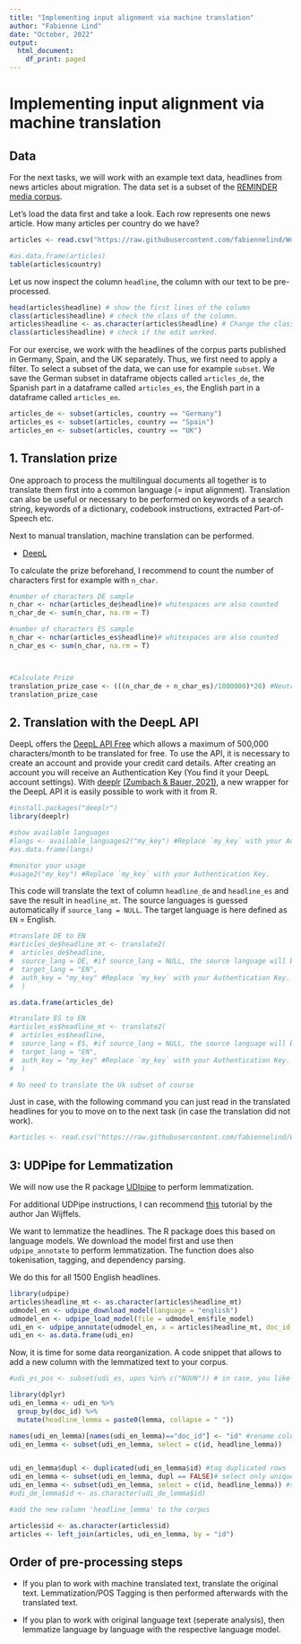 ```yaml
---
title: "Implementing input alignment via machine translation"
author: "Fabienne Lind"
date: "October, 2022"
output:
  html_document:
    df_print: paged
---
```


# Implementing input alignment via machine translation

## Data

For the next tasks, we will work with an example text data, headlines from news articles about migration. The data set is a subset of the [REMINDER media corpus](https://doi.org/10.11587/IEGQ1B).

Let's load the data first and take a look. Each row represents one news article. How many articles per country do we have?

```r

articles <- read.csv("https://raw.githubusercontent.com/fabiennelind/Workshop_Multilingual-Text-Analysis_and_Comparative-Research/master/data/multilingual_data_annotated.csv")

#as.data.frame(articles)
table(articles$country) 

```



Let us now inspect the column `headline`, the column with our text to be pre-processed. 

```r

head(articles$headline) # show the first lines of the column
class(articles$headline) # check the class of the column.
articles$headline <- as.character(articles$headline) # Change the class to character.
class(articles$headline) # check if the edit worked.

```

For our exercise, we work with the headlines of the corpus parts published in Germany, Spain, and the UK separately. Thus, we first need to apply a filter. To select a subset of the data, we can use for example `subset`. We save the German subset in dataframe objects called `articles_de`, the Spanish part in a dataframe called `articles_es`, the English part in a dataframe called `articles_en`.

```r

articles_de <- subset(articles, country == "Germany")
articles_es <- subset(articles, country == "Spain")
articles_en <- subset(articles, country == "UK")

```



## 1. Translation prize

One approach to process the multilingual documents all together is to translate them first into a common language (= input alignment). Translation can also be useful or necessary to be performed on keywords of a search string, keywords of a dictionary, codebook instructions, extracted Part-of-Speech etc. 

Next to manual translation, machine translation can be performed. 

- [DeepL](https://www.rstudio.com)

To calculate the prize beforehand, I recommend to count the number of characters first for example with `n_char`.

```r

#number of characters DE sample
n_char <- nchar(articles_de$headline)# whitespaces are also counted 
n_char_de <- sum(n_char, na.rm = T) 

#number of characters ES sample
n_char <- nchar(articles_es$headline)# whitespaces are also counted 
n_char_es <- sum(n_char, na.rm = T) 



#Calculate Prize
translation_prize_case <- (((n_char_de + n_char_es)/1000000)*20) #Neutral Translation Model Online Predictions (20 Dollar/1M Characters)
translation_prize_case 

```


## 2. Translation with the DeepL API

DeepL offers the [DeepL API Free](https://www.deepl.com/en/docs-api/) which allows a maximum of 500,000 characters/month to be translated for free. To use the API, it is necessary to create an account and provide your credit card details. After creating an account you will receive an Authentication Key (You find it your DeepL account settings). With [deeplr](https://github.com/zumbov2/deeplr) [(Zumbach & Bauer, 2021)](https://CRAN.R-project.org/package=deeplr), a new wrapper for the DeepL API it is easily possible to work with it from R. 


```r
#install.packages("deeplr")
library(deeplr)

#show available languages
#langs <- available_languages2("my_key") #Replace `my_key` with your Authentication Key.
#as.data.frame(langs)

#monitor your usage
#usage2("my_key") #Replace `my_key` with your Authentication Key.


```


This code will translate the text of column `headline_de` and `headline_es` and save the result in `headline_mt`. The source languages is guessed automatically if `source_lang = NULL`. The target language is here defined as `EN` = English.


```r

#translate DE to EN
#articles_de$headline_mt <- translate2(
#  articles_de$headline,
#  source_lang = DE, #if source_lang = NULL, the source language will be guessed
#  target_lang = "EN",
#  auth_key = "my_key" #Replace `my_key` with your Authentication Key.
#  )

as.data.frame(articles_de)

#translate ES to EN
#articles_es$headline_mt <- translate2(
#  articles_es$headline,
#  source_lang = ES, #if source_lang = NULL, the source language will be guessed
#  target_lang = "EN",
#  auth_key = "my_key" #Replace `my_key` with your Authentication Key.
#  )

# No need to translate the Uk subset of course

```

Just in case, with the following command you can just read in the translated headlines for you to move on to the next task (in case the translation did not work).

```r

#articles <- read.csv("https://raw.githubusercontent.com/fabiennelind/Workshop_Multilingual-Text-Analysis_and_Comparative-Research/master/data/multilingua#l_data_annotated_translated.csv")

```


## 3: UDPipe for Lemmatization

We will now use the R package [UDIpipe](https://cran.r-project.org/web/packages/udpipe/index.html) to perform lemmatization. 

For additional UDPipe instructions, I can recommend [this](https://cran.r-project.org/web/packages/udpipe/vignettes/udpipe-annotation.html) tutorial by the author Jan Wijffels.

We want to lemmatize the headlines. The R package does this based on language models. We download the model first and use then `udpipe_annotate` to perform  lemmatization. The function does also tokenisation, tagging, and dependency parsing.

We do this for all 1500 English headlines.


```r

library(udpipe)
articles$headline_mt <- as.character(articles$headline_mt)
udmodel_en <- udpipe_download_model(language = "english")
udmodel_en <- udpipe_load_model(file = udmodel_en$file_model)
udi_en <- udpipe_annotate(udmodel_en, x = articles$headline_mt, doc_id = articles$id)
udi_en <- as.data.frame(udi_en)

```

Now, it is time for some data reorganization. 
A code snippet that allows to add a new column with the lemmatized text to your corpus. 

```r

#udi_es_pos <- subset(udi_es, upos %in% c("NOUN")) # in case, you like to filter only specific lemmas you can activate this line, here one option to use only nouns 

library(dplyr)
udi_en_lemma <- udi_en %>% 
  group_by(doc_id) %>% 
  mutate(headline_lemma = paste0(lemma, collapse = " "))

names(udi_en_lemma)[names(udi_en_lemma)=="doc_id"] <- "id" #rename column doc_id and use the article id of your corpus 'id'
udi_en_lemma <- subset(udi_en_lemma, select = c(id, headline_lemma))


udi_en_lemma$dupl <- duplicated(udi_en_lemma$id) #tag duplicated rows
udi_en_lemma <- subset(udi_en_lemma, dupl == FALSE)# select only unique rows
udi_en_lemma <- subset(udi_en_lemma, select = c(id, headline_lemma)) #select only relevant columns
#udi_de_lemma$id <- as.character(udi_de_lemma$id) 

#add the new column 'headline_lemma' to the corpus

articles$id <- as.character(articles$id)
articles <- left_join(articles, udi_en_lemma, by = "id")

```



## Order of pre-processing steps


- If you plan to work with machine translated text, translate the original text. Lemmatization/POS Tagging is then performed afterwards with the translated text.

- If you plan to work with original language text (seperate analysis), then lemmatize language by language with the respective language model.


